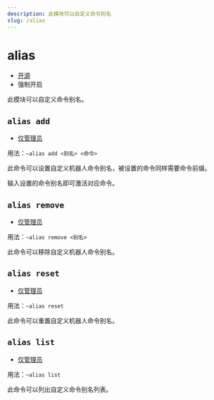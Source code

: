 ```yaml
---
description: 此模块可以自定义命令别名
slug: /alias
---
```


# alias

-   [开源](help/faq#为什么有些模块没有开源)
-   强制开启

此模块可以自定义命令别名。

## `alias add`

-   [仅管理员](/docs/permissions)

用法：`~alias add <别名> <命令>`

此命令可以设置自定义机器人命令别名，被设置的命令同样需要命令前缀。

输入设置的命令别名即可激活对应命令。

## `alias remove`

-   [仅管理员](permissions)

用法：`~alias remove <别名>`

此命令可以移除自定义机器人命令别名。

## `alias reset`

-   [仅管理员](permissions)

用法：`~alias reset`

此命令可以重置自定义机器人命令别名。

## `alias list`

-   [仅管理员](permissions)

用法：`~alias list`

此命令可以列出自定义命令别名列表。
